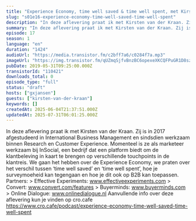 ```yaml
---
title: "Experience Economy, time well saved & time well spent, met Kirsten van der Kraan (InSocial)"
slug: "s01e16-experience-economy-time-well-saved-time-well-spent"
description: "In deze aflevering praat ik met Kirsten van der Kraan. Zij is in 2017 afgestudeerd in International Business Management en sindsdien werkzaam binnen Research en Customer Experience. Momenteel is ze als marketeer werkzaam bij InSocial, een bedrijf dat een platform biedt om de klantbeleving in kaart te brengen op verschillende touchpoints in de klantreis. We gaan het hebben over de Experience Economy, we praten over het verschil tussen ‘time well saved’ en ‘time well spent’, hoe je surveymoeheid kan tegengaan en hoe je dit ook op B2B kan toepassen. Partners: > Effective Experiments: www.effectiveexperiments.com > Convert: www.convert.com/features > Buyerminds: www.buyerminds.com > Online Dialogue: www.onlinedialogue.nl Aanvullende info over deze aflevering kun je vinden op cro.cafe https://www.cro.cafe/podcast/experience-economy-time-well-saved-time-well-spent"
summary: "In deze aflevering praat ik met Kirsten van der Kraan. Zij is in 2017 afgestudeerd in International Business Management en sindsdien werkzaam binnen Research en Customer Experience. Momenteel is ze als marketeer werkzaam bij InSocial, een bedrijf dat een platform biedt om de klantbeleving in kaart te brengen op verschillende touchpoints in de klantreis. \r\nWe gaan het hebben over de Experience Economy, we praten over het verschil tussen ‘time well saved’ en ‘time well spent’, hoe je surveymoeheid kan tegengaan en hoe je dit ook op B2B kan toepassen.\r\n\r\nPartners:\r\n> Effective Experiments: www.effectiveexperiments.com\r\n> Convert: www.convert.com/features\r\n> Buyerminds: www.buyerminds.com\r\n> Online Dialogue: www.onlinedialogue.nl\r\n\r\nAanvullende info over deze aflevering kun je vinden op cro.cafe https://www.cro.cafe/podcast/experience-economy-time-well-saved-time-well-spent"
episode: 17
season: 1
language: "en"
duration: "1424"
audioUrl: "https://media.transistor.fm/c2bff7a6/c0284f7a.mp3"
imageUrl: "https://img.transistor.fm/qUZmqSjfvBnzBC6opexeXKCQFPuGR1D8szC3qOw4WB4/rs:fill:0:0:1/w:1400/h:1400/q:60/mb:500000/aHR0cHM6Ly9pbWct/dXBsb2FkLXByb2R1/Y3Rpb24udHJhbnNp/c3Rvci5mbS9lcGlz/b2RlLzExMDQyMS8x/NjAyMDc1MTA5LWFy/dHdvcmsuanBn.webp"
pubDate: 2019-05-31T09:25:00.000Z
transistorId: "110421"
downloads_total: 0
episode_type: "full"
status: "draft"
hosts: ["gxjansen"]
guests: ["kirsten-van-der-kraan"]
keywords: []
createdAt: 2025-06-04T21:37:51.000Z
updatedAt: 2025-07-31T06:01:25.000Z
---
```


In deze aflevering praat ik met Kirsten van der Kraan. Zij is in 2017 afgestudeerd in International Business Management en sindsdien werkzaam binnen Research en Customer Experience. Momenteel is ze als marketeer werkzaam bij InSocial, een bedrijf dat een platform biedt om de klantbeleving in kaart te brengen op verschillende touchpoints in de klantreis. We gaan het hebben over de Experience Economy, we praten over het verschil tussen ‘time well saved’ en ‘time well spent’, hoe je surveymoeheid kan tegengaan en hoe je dit ook op B2B kan toepassen. Partners: > Effective Experiments: www.effectiveexperiments.com > Convert: www.convert.com/features > Buyerminds: www.buyerminds.com > Online Dialogue: www.onlinedialogue.nl Aanvullende info over deze aflevering kun je vinden op cro.cafe https://www.cro.cafe/podcast/experience-economy-time-well-saved-time-well-spent
